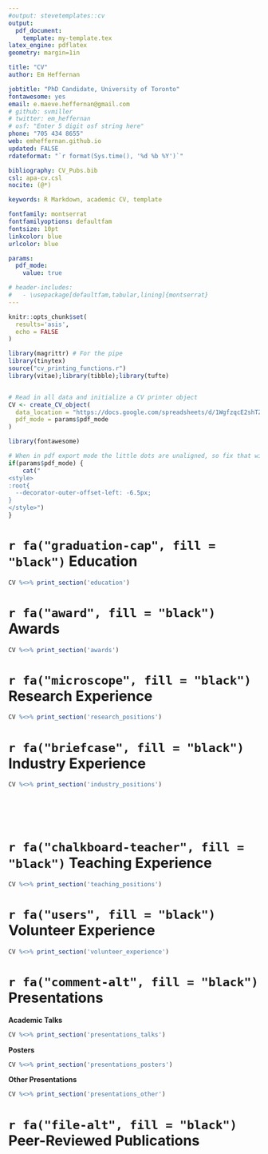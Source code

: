 ```yaml
---
#output: stevetemplates::cv
output: 
  pdf_document:
    template: my-template.tex
latex_engine: pdflatex
geometry: margin=1in

title: "CV"
author: Em Heffernan

jobtitle: "PhD Candidate, University of Toronto"
fontawesome: yes
email: e.maeve.heffernan@gmail.com
# github: svmiller
# twitter: em_heffernan
# osf: "Enter 5 digit osf string here"
phone: "705 434 8655"
web: emheffernan.github.io
updated: FALSE
rdateformat: "`r format(Sys.time(), '%d %b %Y')`"

bibliography: CV_Pubs.bib
csl: apa-cv.csl
nocite: (@*)

keywords: R Markdown, academic CV, template

fontfamily: montserrat
fontfamilyoptions: defaultfam
fontsize: 10pt
linkcolor: blue
urlcolor: blue

params:
  pdf_mode:
    value: true

# header-includes:
#   - \usepackage[defaultfam,tabular,lining]{montserrat}
---
```


```r
knitr::opts_chunk$set(
  results='asis', 
  echo = FALSE
)

library(magrittr) # For the pipe
library(tinytex)
source("cv_printing_functions.r")
library(vitae);library(tibble);library(tufte)


# Read in all data and initialize a CV printer object
CV <- create_CV_object(
  data_location = "https://docs.google.com/spreadsheets/d/1WgfzqcE2shTZ1QICDNYhCWhuOU8HAZfZwL3r89Ea0b0/edit#gid=917338460",  
  pdf_mode = params$pdf_mode
)

```

```r
library(fontawesome)
```

```r
# When in pdf export mode the little dots are unaligned, so fix that with some conditional CSS.
if(params$pdf_mode) {
    cat("
<style>
:root{
  --decorator-outer-offset-left: -6.5px;
}
</style>")
}
```

# `r fa("graduation-cap", fill = "black")` Education

```r
CV %<>% print_section('education')
```

# `r fa("award", fill = "black")` Awards

```r
CV %<>% print_section('awards')
```

# `r fa("microscope", fill = "black")` Research Experience

```r
CV %<>% print_section('research_positions')
```

# `r fa("briefcase", fill = "black")` Industry Experience

<!-- ::: aside -->

<!-- ```{r} -->

<!-- CV %<>% print_text_block('industy_experience_aside') -->

<!-- ``` -->

<!-- ::: -->

```r
CV %<>% print_section('industry_positions')
```

<!-- These breaks just force a new page so section doesnt get cut off -->

<br> <br> <br>

# `r fa("chalkboard-teacher", fill = "black")` Teaching Experience

<!-- ::: aside -->

<!-- ```{r} -->

<!-- CV %<>% print_text_block('teaching_experience_aside') -->

<!-- ``` -->

<!-- ::: -->

```r
CV %<>% print_section('teaching_positions')
```

# `r fa("users", fill = "black")` Volunteer Experience

<!-- ::: aside -->

<!-- ```{r} -->

<!-- CV %<>% print_text_block('volunteer_experience_aside') -->

<!-- ``` -->

<!-- ::: -->

```r
CV %<>% print_section('volunteer_experience')
```

# `r fa("comment-alt", fill = "black")` Presentations

**Academic Talks**

```r
CV %<>% print_section('presentations_talks')
```

**Posters**

```r
CV %<>% print_section('presentations_posters')
```

**Other Presentations**

```r
CV %<>% print_section('presentations_other')
```

<!-- # Peer-reviewed Publications -->

<!-- ```{r} -->

<!-- bibliography_entries("CV_Pubs.bib") -->

<!-- ``` -->

# `r fa("file-alt", fill = "black")` Peer-Reviewed Publications
<!-- ```{r} -->
<!-- bibliography_entries("CV_pubs.bib")  -->
<!-- ``` -->
